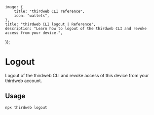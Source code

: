 
	image: {
		title: "thirdweb CLI reference",
		icon: "wallets",
	},
	title: "thirdweb CLI logout | Reference",
	description: "Learn how to logout of the thirdweb CLI and revoke access from your device.",
});

# Logout

Logout of the thirdweb CLI and revoke access of this device from your thirdweb account.

## Usage

```bash
npx thirdweb logout
```
